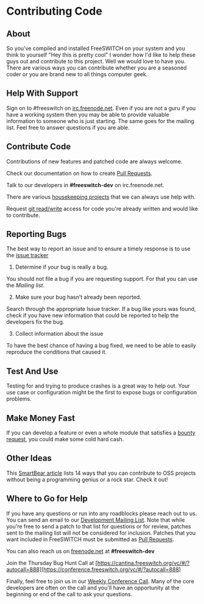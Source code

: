 
# Contributing Code 

 

## About

So you've compiled and installed FreeSWITCH on your system and you think to yourself "Hey this is pretty cool" I wonder how I'd like to help these guys out and contribute to this project. Well we would love to have you. There are various ways you can contribute whether you are a seasoned coder or you are brand new to all things computer geek.

## Help With Support

Sign on to #freeswitch on [irc.freenode.net](http://irc.freenode.net). Even if you are not a guru if you have a working system then you may be able to provide valuable information to someone who is just starting. The same goes for the mailing list. Feel free to answer questions if you are able.

## Contribute Code

Contributions of new features and patched code are always welcome.

Check our documentation on how to create [Pull Requests](./Pull-Requests_3966501.mdx#about).

Talk to our developers in **#freeswitch-dev** on irc.freenode.net. 

There are various [housekeeping projects](./Janitorial-Tasks_3965753.mdx#freeswitch--janitorial-tasks-) that we can always use help with.

Request [git read/write](https://confluence.freeswitch.org/display/FREESWITCH/Tips+for+using+Git) access for code you're already written and would like to contribute.

## Reporting Bugs

The best way to report an issue and to ensure a timely response is to use the [issue tracker](https://jira.freeswitch.org)

1) Determine if your bug is really a bug.

You should not file a bug if you are requesting support. For that you can use the _Mailing list_. 

2) Make sure your bug hasn’t already been reported.

Search through the appropriate Issue tracker. If a bug like yours was found, check if you have new information that could be reported to help the developers fix the bug.

3) Collect information about the issue

To have the best chance of having a bug fixed, we need to be able to easily reproduce the conditions that caused it.

## Test And Use

Testing for and trying to produce crashes is a great way to help out. Your use case or configuration might be the first to expose bugs or configuration problems.

## Make Money Fast

If you can develop a feature or even a whole module that satisfies a [bounty request](./Bounty/index.mdx#about), you could make some cold hard cash.

## Other Ideas

This [SmartBear article](http://blog.smartbear.com/software-quality/bid/167051/14-Ways-to-Contribute-to-Open-Source-without-Being-a-Programming-Genius-or-a-Rock-Star) lists 14 ways that you can contribute to OSS projects without being a programming genius or a rock star. Check it out!

## Where to Go for Help

If you have any questions or run into any roadblocks please reach out to us. You can send an email to our [Development Mailing List](http://lists.freeswitch.org/mailman/listinfo/freeswitch-dev). Note that while you're free to send a patch to that list for questions or for review, patches sent to the mailing list will not be considered for inclusion. Patches that you want included in FreeSWITCH must be submitted as [Pull Requests](./Pull-Requests_3966501.mdx#about).

You can also reach us on [freenode.net](http://freenode.net/) at **#freeswitch-dev**

Join the Thursday Bug Hunt Call at [https://cantina.freeswitch.org/vc/#/?autocall=888](https://conference.freeswitch.org/vc/#/?autocall=888)

Finally, feel free to join us in our [Weekly Conference Call](../ClueCon-Weekly-Conference-call_3965594.mdx#about). Many of the core developers are often on the call and you'll have an opportunity at the beginning or end of the call to ask your questions.


